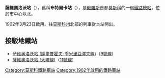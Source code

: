 {{unreferenced|time=2009-12-12T12:13:42+00:00}}
{{Infobox station
|name = 萨维奥洛沃
|native_name = {{lang|ru|Савёловский}}
|image = Moscow Savyolovsky Terminus asv2019-01.jpg
|caption = 薩維奧洛夫站
|address = {{RUS}}[[莫斯科|莫斯科]]
|coordinates = {{coord|55.794167|37.588056|display=inline,title}}
|owned = [[莫斯科铁路局|莫斯科铁路局]]
|operator = [[俄罗斯铁路|俄罗斯铁路]]
|lines = 
|distance = 
|platform = 6座
|tracks = 11条
|bus_routes = 
|bus_stands = 
|connections = [[萨维奥洛沃站_(謝爾普霍夫-季米里亞澤夫線)|萨维奥洛沃站 (謝爾普霍夫-季米里亞澤夫線)]]<br />[[薩維奧洛沃站_(大環線)|薩維奧洛沃站 (大環線)]]
|structure = [[地面车站|地面车站]]
|hall = 
|depth = 
|levels = 
|interchange = 
|exits = 
|architect = 
|architectural_style = 
|colour = 
|type = 客运站
|status = 
|code = 196004
|iata = 
|zone = 
|classification = 
|website = 
|built = 
|opened = 1902年
|opening = 
|closed = 
|rebuilt = 
|electrified = 
|former = 
|original = 
|pregroup = 
|postgroup = 
|prenational = 
|years = 
|events = 
|pass_year = 
|passengers = 
|pass_system = 
|pass_rank = 
|mpassengers = 
|trains = 
|station_hours = 
|hours = 
|first = 
|last = 
|services = 
|other_services = 
|route_map = 
}}
'''薩維奧洛沃站'''（{{lang-rus|Савёловский вокзал|Savyolovsky vokzal}}），舊稱'''布特爾卡站'''（{{lang|ru|Бутырский}}），是[[俄羅斯|俄羅斯]]首都[[莫斯科|莫斯科]]的一個[[鐵路|鐵路]][[總站|總站]]，位於市中心以北。

1902年3月23日啟用。往[[莫斯科州|莫斯科州]]北部的列車從本站開出。

== 接駁地鐵站 ==
* [[萨维奥洛沃站_(謝爾普霍夫-季米里亞澤夫線)|萨维奥洛沃站 (謝爾普霍夫-季米里亞澤夫線)]]（[[谢尔普霍夫－季米里泽夫线|9號線]]）
* [[薩維奧洛沃站_(大環線)|薩維奧洛沃站 (大環線)]]（[[大環線|11號線]]）

{{莫斯科主要鐵路車站}}
[[Category:莫斯科鐵路車站|Category:莫斯科鐵路車站]]
[[Category:1902年啟用的鐵路車站|Category:1902年啟用的鐵路車站]]